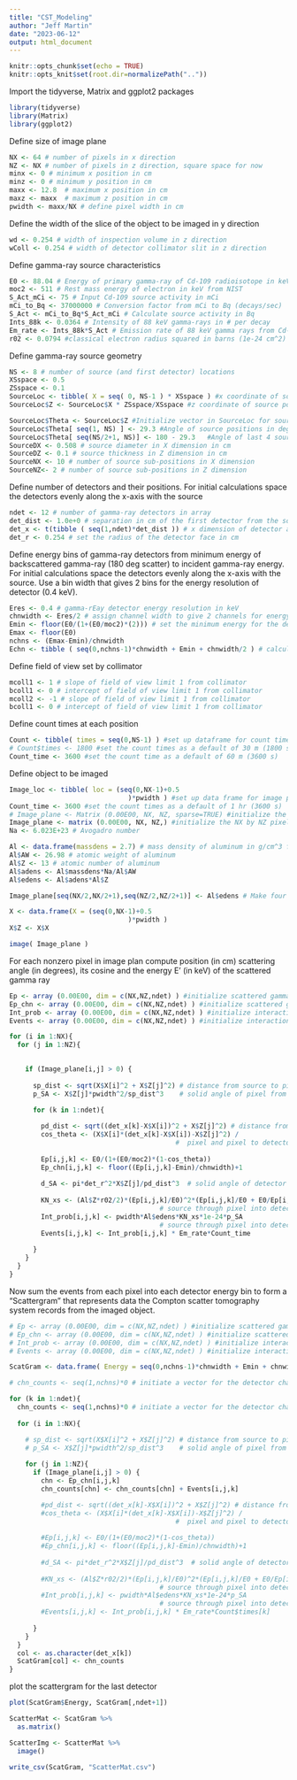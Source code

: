 ```yaml
---
title: "CST_Modeling"
author: "Jeff Martin"
date: "2023-06-12"
output: html_document
---
```


```r
knitr::opts_chunk$set(echo = TRUE)
knitr::opts_knit$set(root.dir=normalizePath(".."))
```

Import the tidyverse, Matrix and ggplot2 packages

```r
library(tidyverse)
library(Matrix)
library(ggplot2)
```

Define size of image plane

```r
NX <- 64 # number of pixels in x direction
NZ <- NX # number of pixels in z direction, square space for now
minx <- 0 # minimum x position in cm
minz <- 0 # minimum y position in cm
maxx <- 12.8  # maximum x position in cm
maxz <- maxx  # maximum z position in cm
pwidth <- maxx/NX # define pixel width in cm
```

Define the width of the slice of the object to be imaged in y direction

```r
wd <- 0.254 # width of inspection volume in z direction
wColl <- 0.254 # width of detector collimator slit in z direction
```

Define gamma-ray source characteristics

```r
E0 <- 88.04 # Energy of primary gamma-ray of Cd-109 radioisotope in keV
moc2 <- 511 # Rest mass energy of electron in keV from NIST                                                    reference--https://physics.nist.gov/cgi-bin/cuu/Value?mec2mev
S_Act_mCi <- 75 # Input Cd-109 source activity in mCi
mCi_to_Bq <- 37000000 # Conversion factor from mCi to Bq (decays/sec)
S_Act <- mCi_to_Bq*S_Act_mCi # Calculate source activity in Bq
Ints_88k <- 0.0364 # Intensity of 88 keV gamma-rays in # per decay
Em_rate <- Ints_88k*S_Act # Emission rate of 88 keV gamma rays from Cd-109 source
r02 <- 0.0794 #classical electron radius squared in barns (1e-24 cm^2) from NIST                                reference--https://physics.nist.gov/cgi-bin/cuu/Value?re
```

Define gamma-ray source geometry

```r
NS <- 8 # number of source (and first detector) locations
XSspace <- 0.5
ZSspace <- 0.1
SourceLoc <- tibble( X = seq( 0, NS-1 ) * XSspace ) #x coordinate of source positions
SourceLoc$Z <- SourceLoc$X * ZSspace/XSspace #z coordinate of source positions

SourceLoc$Theta <- SourceLoc$Z #Initialize vector in SourceLoc for source angles
SourceLoc$Theta[ seq(1, NS) ] <- 29.3 #Angle of source positions in degrees
SourceLoc$Theta[ seq(NS/2+1, NS)] <- 180 - 29.3   #Angle of last 4 source positions in degrees
SourceDX <- 0.508 # source diameter in X dimension in cm
SourceDZ <- 0.1 # source thickness in Z dimension in cm
SourceNX <- 10 # number of source sub-positions in X dimension
SourceNZ<- 2 # number of source sub-positions in Z dimension
```

Define number of detectors and their positions.  For initial calculations space the detectors evenly along the x-axis with the source

```r
ndet <- 12 # number of gamma-ray detectors in array
det_dist <- 1.0e+0 # separation in cm of the first detector from the source and between the remaining detectors in the array
det_x <- t(tibble ( seq(1,ndet)*det_dist )) # x dimension of detector array locations
det_r <- 0.254 # set the radius of the detector face in cm
```

Define energy bins of gamma-ray detectors from minimum energy of backscattered gamma-ray (180 deg scatter) to incident gamma-ray energy.  For initial calculations space the detectors evenly along the x-axis with the source.  Use a bin width that gives 2 bins for the energy resolution of detector (0.4 keV).

```r
Eres <- 0.4 # gamma-rEay detector energy resolution in keV
chnwidth <- Eres/2 # assign channel width to give 2 channels for energy resolution of detectors
Emin <- floor(E0/(1+(E0/moc2)*(2))) # set the minimum energy for the detector below E0 back scattered energy
Emax <- floor(E0)
nchns <- (Emax-Emin)/chnwidth
Echn <- tibble ( seq(0,nchns-1)*chnwidth + Emin + chnwidth/2 ) # calculate energy of detector channels
```

Define field of view set by collimator

```r
mcoll1 <- 1 # slope of field of view limit 1 from collimator
bcoll1 <- 0 # intercept of field of view limit 1 from collimator
mcoll2 <- -1 # slope of field of view limit 1 from collimator
bcoll1 <- 0 # intercept of field of view limit 1 from collimator
```

Define count times at each position

```r
Count <- tibble( times = seq(0,NS-1) ) #set up dataframe for count times
# Count$times <- 1800 #set the count times as a default of 30 m (1800 s)
Count_time <- 3600 #set the count time as a default of 60 m (3600 s)
```


Define object to be imaged

```r
Image_loc <- tibble( loc = (seq(0,NX-1)+0.5
                              )*pwidth ) #set up data frame for image plane locations
Count_time <- 3600 #set the count times as a default of 1 hr (3600 s)
# Image_plane <- Matrix (0.00E00, NX, NZ, sparse=TRUE) #initialize the NX by NZ pixel image plane with zeroes
Image_plane <- matrix (0.00E00, NX, NZ,) #initialize the NX by NZ pixel image plane with zeroes
Na <- 6.023E+23 # Avogadro number

Al <- data.frame(massdens = 2.7) # mass density of aluminum in g/cm^3 for object
Al$AW <- 26.98 # atomic weight of aluminum
Al$Z <- 13 # atomic number of aluminum
Al$adens <- Al$massdens*Na/Al$AW
Al$edens <- Al$adens*Al$Z

Image_plane[seq(NX/2,NX/2+1),seq(NZ/2,NZ/2+1)] <- Al$edens # Make four pixels at the middle of the plane for the image

X <- data.frame(X = (seq(0,NX-1)+0.5
                              )*pwidth )
X$Z <- X$X

image( Image_plane )
```

For each nonzero pixel in image plan compute position (in cm) scattering angle (in degrees), its cosine and the energy E' (in keV) of the scattered gamma ray

```r
Ep <- array (0.00E00, dim = c(NX,NZ,ndet) ) #initialize scattered gamma-ray energy in a 3D array of image plane for each detector
Ep_chn <- array (0.00E00, dim = c(NX,NZ,ndet) ) #initialize scattered gamma-ray energy bin in a 3D array of image plane for each detector
Int_prob <- array (0.00E00, dim = c(NX,NZ,ndet) ) #initialize interaction probability in a 3D array of image plane for each detector in (b/Sr)
Events <- array (0.00E00, dim = c(NX,NZ,ndet) ) #initialize interaction probability in a 3D array of image plane for each detector in (b/Sr)

for (i in 1:NX){
  for (j in 1:NZ){

    
    if (Image_plane[i,j] > 0) {
      
      sp_dist <- sqrt(X$X[i]^2 + X$Z[j]^2) # distance from source to pixel in cm
      p_SA <- X$Z[j]*pwidth^2/sp_dist^3    # solid angle of pixel from source in Sr
      
      for (k in 1:ndet){

        pd_dist <- sqrt((det_x[k]-X$X[i])^2 + X$Z[j]^2) # distance from pixel to detector in cm
        cos_theta <- (X$X[i]*(det_x[k]-X$X[i])-X$Z[j]^2) /                                                               (sp_dist*pd_dist) # cosines of angles between vector from source to
                                          #  pixel and pixel to detector for scatter angle
      
        Ep[i,j,k] <- E0/(1+(E0/moc2)*(1-cos_theta))
        Ep_chn[i,j,k] <- floor((Ep[i,j,k]-Emin)/chnwidth)+1
      
        d_SA <- pi*det_r^2*X$Z[j]/pd_dist^3  # solid angle of detector relative to pixel
        
        KN_xs <- (Al$Z*r02/2)*(Ep[i,j,k]/E0)^2*(Ep[i,j,k]/E0 + E0/Ep[i,j,k]                                         - (1-cos_theta^2)) # Klein-Nishina scattering cross section from
                                      # source through pixel into detector
        Int_prob[i,j,k] <- pwidth*Al$edens*KN_xs*1e-24*p_SA                                                                  *d_SA*sp_dist/(4*pi*X$Z[j]) # Scattering probability from
                                      # source through pixel into detector
        Events[i,j,k] <- Int_prob[i,j,k] * Em_rate*Count_time
      
      }
    }
  }
}
```

Now sum the events from each pixel into each detector energy bin to form a "Scattergram" that represents data the Compton scatter tomography system records from the imaged object.

```r
# Ep <- array (0.00E00, dim = c(NX,NZ,ndet) ) #initialize scattered gamma-ray energy in a 3D array of image plane for each detector
# Ep_chn <- array (0.00E00, dim = c(NX,NZ,ndet) ) #initialize scattered gamma-ray energy bin in a 3D array of image plane for each detector
# Int_prob <- array (0.00E00, dim = c(NX,NZ,ndet) ) #initialize interaction probability in a 3D array of image plane for each detector in (b/Sr)
# Events <- array (0.00E00, dim = c(NX,NZ,ndet) ) #initialize interaction probability in a 3D array of image plane for each detector in (b/Sr)

ScatGram <- data.frame( Energy = seq(0,nchns-1)*chnwidth + Emin + chnwidth/2)

# chn_counts <- seq(1,nchns)*0 # initiate a vector for the detector channel counts to zero

for (k in 1:ndet){
  chn_counts <- seq(1,nchns)*0 # initiate a vector for the detector channel counts to zero
  
  for (i in 1:NX){

    # sp_dist <- sqrt(X$X[i]^2 + X$Z[j]^2) # distance from source to pixel in cm
    # p_SA <- X$Z[j]*pwidth^2/sp_dist^3    # solid angle of pixel from source in Sr
      
    for (j in 1:NZ){
      if (Image_plane[i,j] > 0) {
        chn <- Ep_chn[i,j,k]
        chn_counts[chn] <- chn_counts[chn] + Events[i,j,k]

        #pd_dist <- sqrt((det_x[k]-X$X[i])^2 + X$Z[j]^2) # distance from pixel to detector in cm
        #cos_theta <- (X$X[i]*(det_x[k]-X$X[i])-X$Z[j]^2) /                                                               (sp_dist*pd_dist) # cosines of angles between vector from source to
                                          #  pixel and pixel to detector for scatter angle
      
        #Ep[i,j,k] <- E0/(1+(E0/moc2)*(1-cos_theta))
        #Ep_chn[i,j,k] <- floor((Ep[i,j,k]-Emin)/chnwidth)+1
      
        #d_SA <- pi*det_r^2*X$Z[j]/pd_dist^3  # solid angle of detector relative to pixel
        
        #KN_xs <- (Al$Z*r02/2)*(Ep[i,j,k]/E0)^2*(Ep[i,j,k]/E0 + E0/Ep[i,j,k]                                         - (1-cos_theta^2)) # Klein-Nishina scattering cross section from
                                      # source through pixel into detector
        #Int_prob[i,j,k] <- pwidth*Al$edens*KN_xs*1e-24*p_SA                                                                  *d_SA*sp_dist/(4*pi*X$Z[j]) # Scattering probability from
                                      # source through pixel into detector
        #Events[i,j,k] <- Int_prob[i,j,k] * Em_rate*Count$times[k]
      
      }
    }
  }
  col <- as.character(det_x[k])
  ScatGram[col] <- chn_counts
}

```

plot the scattergram for the last detector

```r
plot(ScatGram$Energy, ScatGram[,ndet+1])

```

```r
ScatterMat <- ScatGram %>%
  as.matrix()

ScatterImg <- ScatterMat %>%
  image()

write_csv(ScatGram, "ScatterMat.csv")
```


